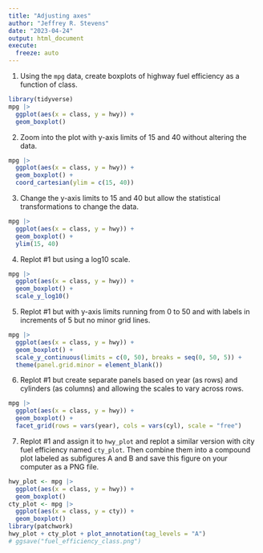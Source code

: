 ```yaml
---
title: "Adjusting axes"
author: "Jeffrey R. Stevens"
date: "2023-04-24"
output: html_document
execute:
  freeze: auto
---
```



1. Using the `mpg` data, create boxplots of highway fuel efficiency as a function of class.

```r
library(tidyverse)
mpg |> 
  ggplot(aes(x = class, y = hwy)) +
  geom_boxplot()
```


2. Zoom into the plot with y-axis limits of 15 and 40 without altering the data.

```r
mpg |> 
  ggplot(aes(x = class, y = hwy)) +
  geom_boxplot() +
  coord_cartesian(ylim = c(15, 40))
```


3. Change the y-axis limits to 15 and 40 but allow the statistical transformations to change the data.

```r
mpg |> 
  ggplot(aes(x = class, y = hwy)) +
  geom_boxplot() +
  ylim(15, 40)
```


4. Replot #1 but using a log10 scale.

```r
mpg |> 
  ggplot(aes(x = class, y = hwy)) +
  geom_boxplot() +
  scale_y_log10()
```


5. Replot #1 but with y-axis limits running from 0 to 50 and with labels in increments of 5 but no minor grid lines.

```r
mpg |> 
  ggplot(aes(x = class, y = hwy)) +
  geom_boxplot() +
  scale_y_continuous(limits = c(0, 50), breaks = seq(0, 50, 5)) +
  theme(panel.grid.minor = element_blank())
```


6. Replot #1 but create separate panels based on year (as rows) and cylinders (as columns) and allowing the scales to vary across rows.

```r
mpg |> 
  ggplot(aes(x = class, y = hwy)) +
  geom_boxplot() +
  facet_grid(rows = vars(year), cols = vars(cyl), scale = "free")
```


7. Replot #1 and assign it to `hwy_plot` and replot a similar version with city fuel efficiency named `cty_plot`. Then combine them into a compound plot labeled as subfigures A and B and save this figure on your computer as a PNG file.
```r
hwy_plot <- mpg |> 
  ggplot(aes(x = class, y = hwy)) +
  geom_boxplot()
cty_plot <- mpg |> 
  ggplot(aes(x = class, y = cty)) +
  geom_boxplot()
library(patchwork)
hwy_plot + cty_plot + plot_annotation(tag_levels = "A")
# ggsave("fuel_efficiency_class.png")
```


